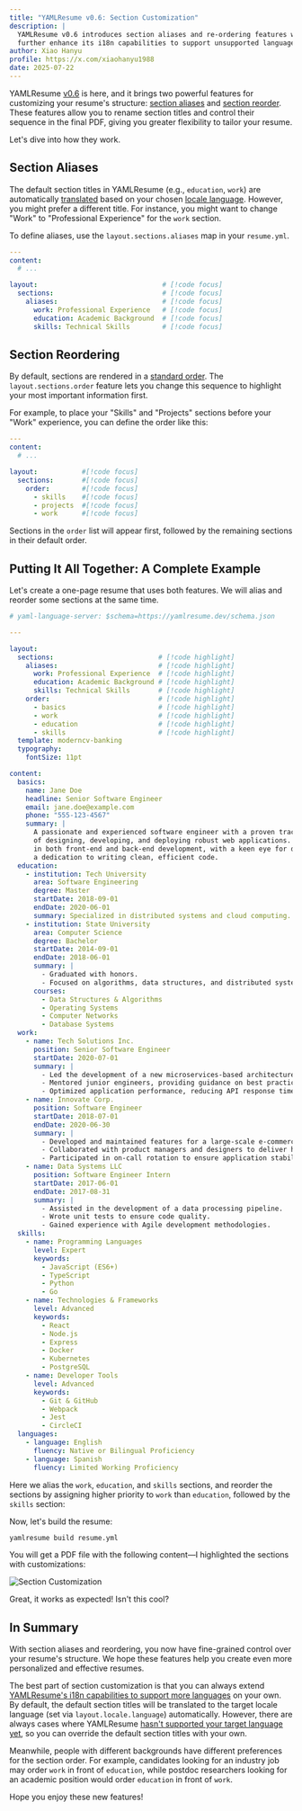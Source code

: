 ```yaml
---
title: "YAMLResume v0.6: Section Customization"
description: |
  YAMLResume v0.6 introduces section aliases and re-ordering features which
  further enhance its i18n capabilities to support unsupported languages.
author: Xiao Hanyu
profile: https://x.com/xiaohanyu1988
date: 2025-07-22
---
```


YAMLResume [v0.6](https://github.com/yamlresume/yamlresume/releases/tag/v0.6.0)
is here, and it brings two powerful features for customizing your resume's
structure: [section aliases](/docs/layout/sections/aliases) and [section
reorder](/docs/layout/sections/reorder). These features allow you to rename
section titles and control their sequence in the final PDF, giving you greater
flexibility to tailor your resume.

Let's dive into how they work.

## Section Aliases

The default section titles in YAMLResume (e.g., `education`, `work`) are
automatically [translated](/docs/layout/sections/docs/content/multi-languages)
based on your chosen [locale language](/docs/layout#locale). However, you might
prefer a different title. For instance, you might want to change "Work" to
"Professional Experience" for the `work` section.

To define aliases, use the `layout.sections.aliases` map in your `resume.yml`.

```yml title="resume.yml" lineNumbers
---
content:
  # ...

layout:                               # [!code focus]
  sections:                           # [!code focus]
    aliases:                          # [!code focus]
      work: Professional Experience   # [!code focus]
      education: Academic Background  # [!code focus]
      skills: Technical Skills        # [!code focus]
```


## Section Reordering

By default, sections are rendered in a [standard
order](/docs/layout/sections/reorder#default-section-order). The
`layout.sections.order` feature lets you change this sequence to highlight your
most important information first.

For example, to place your "Skills" and "Projects" sections before your "Work"
experience, you can define the order like this:

```yaml title="resume.yml" lineNumbers
---
content:
  # ...

layout:           #[!code focus]
  sections:       #[!code focus]
    order:        #[!code focus]
      - skills    #[!code focus]
      - projects  #[!code focus]
      - work      #[!code focus]
```

Sections in the `order` list will appear first, followed by the remaining
sections in their default order.

## Putting It All Together: A Complete Example

Let's create a one-page resume that uses both features. We will alias and
reorder some sections at the same time.

```yaml title="resume.yml" twoslash lineNumbers
# yaml-language-server: $schema=https://yamlresume.dev/schema.json

---

layout:
  sections:                          # [!code highlight]
    aliases:                         # [!code highlight]
      work: Professional Experience  # [!code highlight]
      education: Academic Background # [!code highlight]
      skills: Technical Skills       # [!code highlight]
    order:                           # [!code highlight]
      - basics                       # [!code highlight]
      - work                         # [!code highlight]
      - education                    # [!code highlight]
      - skills                       # [!code highlight]
  template: moderncv-banking
  typography:
    fontSize: 11pt

content:
  basics:
    name: Jane Doe
    headline: Senior Software Engineer
    email: jane.doe@example.com
    phone: "555-123-4567"
    summary: |
      A passionate and experienced software engineer with a proven track record
      of designing, developing, and deploying robust web applications. Skilled
      in both front-end and back-end development, with a keen eye for detail and
      a dedication to writing clean, efficient code.
  education:
    - institution: Tech University
      area: Software Engineering
      degree: Master
      startDate: 2018-09-01
      endDate: 2020-06-01
      summary: Specialized in distributed systems and cloud computing.
    - institution: State University
      area: Computer Science
      degree: Bachelor
      startDate: 2014-09-01
      endDate: 2018-06-01
      summary: |
        - Graduated with honors.
        - Focused on algorithms, data structures, and distributed systems.
      courses:
        - Data Structures & Algorithms
        - Operating Systems
        - Computer Networks
        - Database Systems
  work:
    - name: Tech Solutions Inc.
      position: Senior Software Engineer
      startDate: 2020-07-01
      summary: |
        - Led the development of a new microservices-based architecture, improving system scalability and reliability.
        - Mentored junior engineers, providing guidance on best practices and code quality.
        - Optimized application performance, reducing API response times by 30%.
    - name: Innovate Corp.
      position: Software Engineer
      startDate: 2018-07-01
      endDate: 2020-06-30
      summary: |
        - Developed and maintained features for a large-scale e-commerce platform using React and Node.js.
        - Collaborated with product managers and designers to deliver high-quality user experiences.
        - Participated in on-call rotation to ensure application stability.
    - name: Data Systems LLC
      position: Software Engineer Intern
      startDate: 2017-06-01
      endDate: 2017-08-31
      summary: |
        - Assisted in the development of a data processing pipeline.
        - Wrote unit tests to ensure code quality.
        - Gained experience with Agile development methodologies.
  skills:
    - name: Programming Languages
      level: Expert
      keywords:
        - JavaScript (ES6+)
        - TypeScript
        - Python
        - Go
    - name: Technologies & Frameworks
      level: Advanced
      keywords:
        - React
        - Node.js
        - Express
        - Docker
        - Kubernetes
        - PostgreSQL
    - name: Developer Tools
      level: Advanced
      keywords:
        - Git & GitHub
        - Webpack
        - Jest
        - CircleCI
  languages:
    - language: English
      fluency: Native or Bilingual Proficiency
    - language: Spanish
      fluency: Limited Working Proficiency
```

Here we alias the `work`, `education`, and `skills` sections, and reorder the
sections by assigning higher priority to `work` than `education`, followed by
the `skills` section:

Now, let's build the resume:

```bash
yamlresume build resume.yml
```

You will get a PDF file with the following content—I highlighted the sections
with customizations:

![Section Customization](./static/images/section-customization/resume-highlight.webp)

Great, it works as expected! Isn't this cool?

## In Summary

With section aliases and reordering, you now have fine-grained control over your
resume's structure. We hope these features help you create even more
personalized and effective resumes.

The best part of section customization is that you can always extend [YAMLResume's
i18n capabilities to support more
languages](/docs/layout/sections/reorder#default-section-order) on your own. By
default, the default section titles will be translated to the target locale
language (set via `layout.locale.language`) automatically. However, there are
always cases where YAMLResume [hasn't supported your target language
yet](https://github.com/yamlresume/yamlresume/discussions/36), so you can
override the default section titles with your own.

Meanwhile, people with different backgrounds have different preferences for the
section order. For example, candidates looking for an industry job may order
`work` in front of `education`, while postdoc researchers looking for an
academic position would order `education` in front of `work`.

Hope you enjoy these new features!
